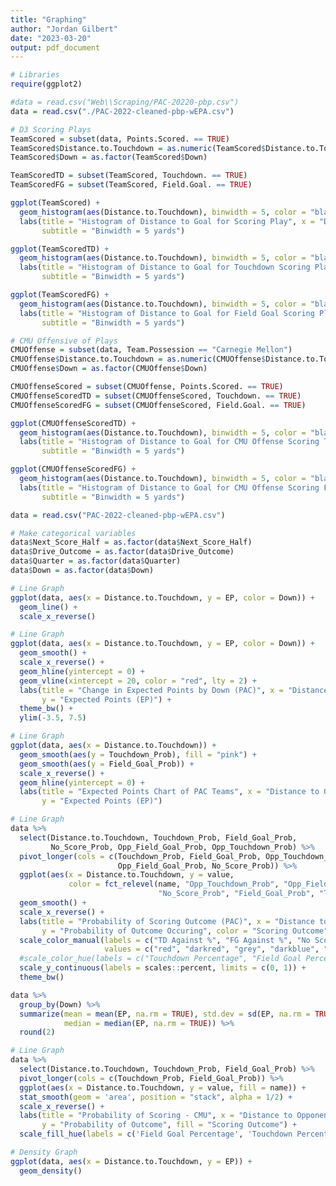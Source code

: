 ```yaml
---
title: "Graphing"
author: "Jordan Gilbert"
date: "2023-03-20"
output: pdf_document
---
```


```r
# Libraries
require(ggplot2)
```

```r
#data = read.csv("Web\\Scraping/PAC-20220-pbp.csv")
data = read.csv("./PAC-2022-cleaned-pbp-wEPA.csv")
```

```r
# D3 Scoring Plays
TeamScored = subset(data, Points.Scored. == TRUE)
TeamScored$Distance.to.Touchdown = as.numeric(TeamScored$Distance.to.Touchdown)
TeamScored$Down = as.factor(TeamScored$Down)

TeamScoredTD = subset(TeamScored, Touchdown. == TRUE)
TeamScoredFG = subset(TeamScored, Field.Goal. == TRUE)

ggplot(TeamScored) +
  geom_histogram(aes(Distance.to.Touchdown), binwidth = 5, color = "black", fill = "cornflowerblue") +
  labs(title = "Histogram of Distance to Goal for Scoring Play", x = "Distance to Goal",
       subtitle = "Binwidth = 5 yards")

ggplot(TeamScoredTD) +
  geom_histogram(aes(Distance.to.Touchdown), binwidth = 5, color = "black", fill = "cornflowerblue") +
  labs(title = "Histogram of Distance to Goal for Touchdown Scoring Play", x = "Distance to Goal",
       subtitle = "Binwidth = 5 yards")

ggplot(TeamScoredFG) +
  geom_histogram(aes(Distance.to.Touchdown), binwidth = 5, color = "black", fill = "cornflowerblue") +
  labs(title = "Histogram of Distance to Goal for Field Goal Scoring Play", x = "Distance to Goal",
       subtitle = "Binwidth = 5 yards")
```
```r
# CMU Offensive of Plays
CMUOffense = subset(data, Team.Possession == "Carnegie Mellon")
CMUOffense$Distance.to.Touchdown = as.numeric(CMUOffense$Distance.to.Touchdown)
CMUOffense$Down = as.factor(CMUOffense$Down)

CMUOffenseScored = subset(CMUOffense, Points.Scored. == TRUE)
CMUOffenseScoredTD = subset(CMUOffenseScored, Touchdown. == TRUE)
CMUOffenseScoredFG = subset(CMUOffenseScored, Field.Goal. == TRUE)

ggplot(CMUOffenseScoredTD) +
  geom_histogram(aes(Distance.to.Touchdown), binwidth = 5, color = "black", fill = "red") +
  labs(title = "Histogram of Distance to Goal for CMU Offense Scoring Touchdown", x = "Distance to Goal",
       subtitle = "Binwidth = 5 yards")

ggplot(CMUOffenseScoredFG) +
  geom_histogram(aes(Distance.to.Touchdown), binwidth = 5, color = "black", fill = "red") +
  labs(title = "Histogram of Distance to Goal for CMU Offense Scoring Field Goal", x = "Distance to Goal",
       subtitle = "Binwidth = 5 yards")
```

```r
data = read.csv("PAC-2022-cleaned-pbp-wEPA.csv")

# Make categorical variables
data$Next_Score_Half = as.factor(data$Next_Score_Half)
data$Drive_Outcome = as.factor(data$Drive_Outcome)
data$Quarter = as.factor(data$Quarter)
data$Down = as.factor(data$Down)
```

```r
# Line Graph
ggplot(data, aes(x = Distance.to.Touchdown, y = EP, color = Down)) +
  geom_line() +
  scale_x_reverse()
```

```r
# Line Graph
ggplot(data, aes(x = Distance.to.Touchdown, y = EP, color = Down)) +
  geom_smooth() +
  scale_x_reverse() +
  geom_hline(yintercept = 0) +
  geom_vline(xintercept = 20, color = "red", lty = 2) +
  labs(title = "Change in Expected Points by Down (PAC)", x = "Distance to Opponent's Touchdown",
       y = "Expected Points (EP)") +
  theme_bw() +
  ylim(-3.5, 7.5)
```

```r
# Line Graph
ggplot(data, aes(x = Distance.to.Touchdown)) +
  geom_smooth(aes(y = Touchdown_Prob), fill = "pink") +
  geom_smooth(aes(y = Field_Goal_Prob)) +
  scale_x_reverse() +
  geom_hline(yintercept = 0) +
  labs(title = "Expected Points Chart of PAC Teams", x = "Distance to Opponent's Touchdown",
       y = "Expected Points (EP)")
```

```r
# Line Graph
data %>%
  select(Distance.to.Touchdown, Touchdown_Prob, Field_Goal_Prob, 
         No_Score_Prob, Opp_Field_Goal_Prob, Opp_Touchdown_Prob) %>% 
  pivot_longer(cols = c(Touchdown_Prob, Field_Goal_Prob, Opp_Touchdown_Prob, 
                        Opp_Field_Goal_Prob, No_Score_Prob)) %>%
  ggplot(aes(x = Distance.to.Touchdown, y = value, 
             color = fct_relevel(name, "Opp_Touchdown_Prob", "Opp_Field_Goal_Prob", 
                                 "No_Score_Prob", "Field_Goal_Prob", "Touchdown_Prob"))) +
  geom_smooth() +
  scale_x_reverse() +
  labs(title = "Probability of Scoring Outcome (PAC)", x = "Distance to Opponent's Touchdown",
       y = "Probability of Outcome Occuring", color = "Scoring Outcome") +
  scale_color_manual(labels = c("TD Against %", "FG Against %", "No Score %", "FG For %", "TD For %"), 
                     values = c("red", "darkred", "grey", "darkblue", "blue")) +
  #scale_color_hue(labels = c("Touchdown Percentage", "Field Goal Percentage")) +
  scale_y_continuous(labels = scales::percent, limits = c(0, 1)) +
  theme_bw()
```

```r
data %>% 
  group_by(Down) %>% 
  summarize(mean = mean(EP, na.rm = TRUE), std.dev = sd(EP, na.rm = TRUE),
            median = median(EP, na.rm = TRUE)) %>% 
  round(2)
```


```r
# Line Graph
data %>%
  select(Distance.to.Touchdown, Touchdown_Prob, Field_Goal_Prob) %>% 
  pivot_longer(cols = c(Touchdown_Prob, Field_Goal_Prob)) %>%
  ggplot(aes(x = Distance.to.Touchdown, y = value, fill = name)) +
  stat_smooth(geom = 'area', position = "stack", alpha = 1/2) +
  scale_x_reverse() +
  labs(title = "Probability of Scoring - CMU", x = "Distance to Opponent's Touchdown",
       y = "Probability of Outcome", fill = "Scoring Outcome") +
  scale_fill_hue(labels = c('Field Goal Percentage', 'Touchdown Percentage'))
```


```r
# Density Graph
ggplot(data, aes(x = Distance.to.Touchdown, y = EP)) +
  geom_density()
```

